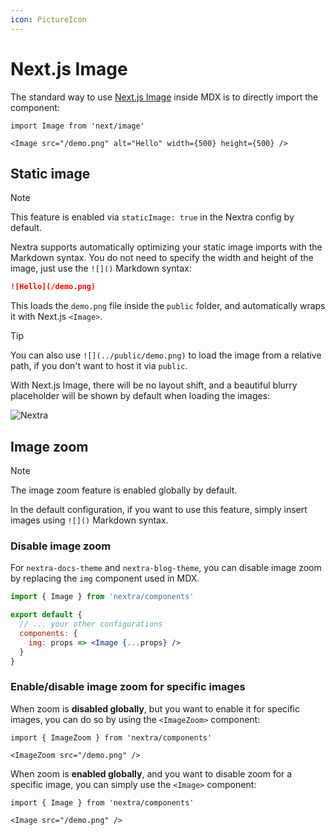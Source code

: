 ```yaml
---
icon: PictureIcon
---
```


# Next.js Image

The standard way to use
[Next.js Image](https://nextjs.org/docs/basic-features/image-optimization)
inside MDX is to directly import the component:

```mdx filename="MDX"
import Image from 'next/image'

<Image src="/demo.png" alt="Hello" width={500} height={500} />
```

## Static image

> [!NOTE]
>
> This feature is enabled via `staticImage: true` in the Nextra config by
> default.

Nextra supports automatically optimizing your static image imports with the
Markdown syntax. You do not need to specify the width and height of the image,
just use the `![]()` Markdown syntax:

```md filename="Markdown"
![Hello](/demo.png)
```

This loads the `demo.png` file inside the `public` folder, and automatically
wraps it with Next.js `<Image>`.

> [!TIP]
>
> You can also use `![](../public/demo.png)` to load the image from a relative
> path, if you don't want to host it via `public`.

With Next.js Image, there will be no layout shift, and a beautiful blurry
placeholder will be shown by default when loading the images:

![Nextra](/opengraph-image.jpeg)

## Image zoom

> [!NOTE]
>
> The image zoom feature is enabled globally by default.

In the default configuration, if you want to use this feature, simply insert
images using `![]()` Markdown syntax.

### Disable image zoom

For `nextra-docs-theme` and `nextra-blog-theme`, you can disable image zoom by
replacing the `img` component used in MDX.

```jsx filename="theme.config.jsx"
import { Image } from 'nextra/components'

export default {
  // ... your other configurations
  components: {
    img: props => <Image {...props} />
  }
}
```

### Enable/disable image zoom for specific images

When zoom is **disabled globally**, but you want to enable it for specific
images, you can do so by using the `<ImageZoom>` component:

```mdx
import { ImageZoom } from 'nextra/components'

<ImageZoom src="/demo.png" />
```

When zoom is **enabled globally**, and you want to disable zoom for a specific
image, you can simply use the `<Image>` component:

```mdx
import { Image } from 'nextra/components'

<Image src="/demo.png" />
```
